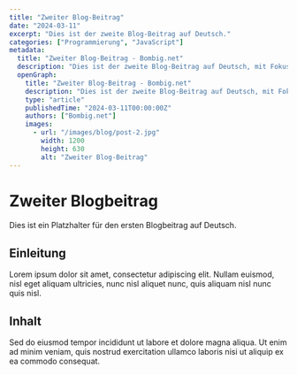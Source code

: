 ```yaml
---
title: "Zweiter Blog-Beitrag"
date: "2024-03-11"
excerpt: "Dies ist der zweite Blog-Beitrag auf Deutsch."
categories: ["Programmierung", "JavaScript"]
metadata:
  title: "Zweiter Blog-Beitrag - Bombig.net"
  description: "Dies ist der zweite Blog-Beitrag auf Deutsch, mit Fokus auf Programmierung und JavaScript."
  openGraph:
    title: "Zweiter Blog-Beitrag - Bombig.net"
    description: "Dies ist der zweite Blog-Beitrag auf Deutsch, mit Fokus auf Programmierung und JavaScript."
    type: "article"
    publishedTime: "2024-03-11T00:00:00Z"
    authors: ["Bombig.net"]
    images:
      - url: "/images/blog/post-2.jpg"
        width: 1200
        height: 630
        alt: "Zweiter Blog-Beitrag"
---
```


# Zweiter Blogbeitrag

Dies ist ein Platzhalter für den ersten Blogbeitrag auf Deutsch.

## Einleitung

Lorem ipsum dolor sit amet, consectetur adipiscing elit. Nullam euismod, nisl eget aliquam ultricies, nunc nisl aliquet nunc, quis aliquam nisl nunc quis nisl.

## Inhalt

Sed do eiusmod tempor incididunt ut labore et dolore magna aliqua. Ut enim ad minim veniam, quis nostrud exercitation ullamco laboris nisi ut aliquip ex ea commodo consequat.
